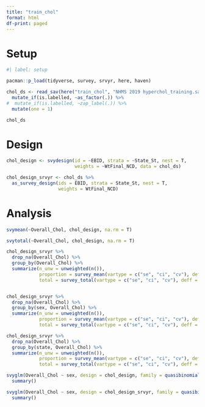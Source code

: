 ```yaml
---
title: "train_chol"
format: html
df-print: paged
---
```


# Setup

```r
#| label: setup

pacman::p_load(tidyverse, survey, srvyr, here, haven)

chol_ds <- read_sav(here("train_chol", "NHMS 2019 hyperchol_training.sav")) %>% 
  mutate_if(is.labelled, ~as_factor(.)) %>% 
#  mutate_if(is.labelled, ~zap_label(.)) %>% 
  mutate(one = 1)

chol_ds
```

# Design

```r
chol_design <- svydesign(id = ~EBID, strata = ~State_St, nest = T,
                         weights = ~WtFinal_NCD, data = chol_ds)

chol_design_srvyr <- chol_ds %>% 
  as_survey_design(ids = EBID, strata = State_St, nest = T, 
                   weights = WtFinal_NCD)

```

# Analysis

```r
svymean(~Overall_Chol, chol_design, na.rm = T) 

svytotal(~Overall_Chol, chol_design, na.rm = T) 

chol_design_srvyr %>%
  drop_na(Overall_Chol) %>% 
  group_by(Overall_Chol) %>%
  summarize(n_unw = unweighted(n()),
            proportion = survey_mean(vartype = c("se", "ci", "cv"), deff = T),
            total = survey_total(vartype = c("se", "ci", "cv"), deff = T))


chol_design_srvyr %>%
  drop_na(Overall_Chol) %>% 
  group_by(sex, Overall_Chol) %>%
  summarize(n_unw = unweighted(n()),
            proportion = survey_mean(vartype = c("se", "ci", "cv"), deff = T),
            total = survey_total(vartype = c("se", "ci", "cv"), deff = T))

chol_design_srvyr %>%
  drop_na(Overall_Chol) %>% 
  group_by(state, Overall_Chol) %>%
  summarize(n_unw = unweighted(n()),
            proportion = survey_mean(vartype = c("se", "ci", "cv"), deff = T),
            total = survey_total(vartype = c("se", "ci", "cv"), deff = T))

svyglm(Overall_Chol ~ sex, design = chol_design, family = quasibinomial()) %>% 
  summary()

svyglm(Overall_Chol ~ sex, design = chol_design_srvyr, family = quasibinomial()) %>% 
  summary()

```
